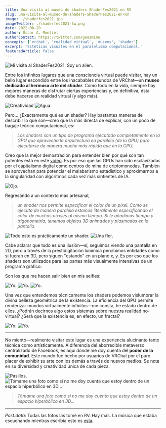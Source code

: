 ```yaml
---
title: Una visita al museo de shaders ShaderFes2021 en RV
slug: una-visita-al-museo-de-shaders-ShaderFes2021-en-RV
image: ./shaderfes2021.jpg
imageTwitter: ./shaderfes2021-tw.png
date: 2022-08-20
author: Óscar A. Montiel
authorContact: https://twitter.com/geosminu
concepts: ['vrchat', 'realidad virtual', 'museos', 'shader']
excerpt: 'Estéticas visuales en el paralelismo computacional.'
featuredArticle: false
---
```


![Mi visita al ShaderFes2021. Soy un alien.](./images/1.jpg)

Entre los infinitos lugares que una consciencia virtual puede visitar, hay un bello lugar escondido entre los inacabables mundos de VRChat—un **museo dedicado al hermoso arte del _shader_**. Como todo en la vida, siempre hay mejores maneras de disfrutar ciertas experiencias y, en definitiva, ésta debe hacerse en realidad virtual (y algo más).

![Creatividad](.images/3.jpg)
![Agua](./images/14.jpg)

Pero... ¿Exactamente qué es un shader? Hay bastantes maneras de describir lo que son—creo que la más directa de explicar, con un poco de bagaje teórico computacional, es:

> _Los shaders son un tipo de programa ejecutado completamente en la GPU que aprovecha la arquitectura en paralelo (de la GPU) para ejecutarse de manera mucho más rápida que en la CPU._

Creo que la mejor demostración para entender bien por qué son tan potentes está en este [video](https://www.youtube.com/watch?v=-P28LKWTzrI). Es por eso que las GPUs han sido esclavizadas por el capitalismo digital como centros de mina de criptomonedas. También se aprovechan para potenciar el malabarismo estadístico y aproximarnos a la singularidad con algoritmos cada vez más sintientes de IA.

![Ojo.](./images/5.jpg)

Regresando a un contexto más artesanal,

> _un shader nos permite especificar el color de un pixel. Como se ejecuta de manera paralela estamos literalmente especificando el color de muchos píxeles al mismo tiempo. Si le añadimos tiempo y trigonometría, tenemos objetos 3D animados y plasmados en la pantalla_.

![Todo esto es prácticamente un shader.](./images/4.jpg)
![Una flor.](./images/11.jpg)

Cabe aclarar que todo es una ilusión—sí, seguimos viendo una pantalla en 2D, pero a través de la prestidigitación lumínica percibimos entidades como si fueran en 3D, pero siguen "estando" en un plano x, y. Es por eso que los shaders son utilizados para las partes más visualmente intensivas de un programa gráfico.

Son los que me hacen salir bien en mis selfies:

![Yo.](./images/8.jpg)
![Yo.](./images/9.jpg)
![Yo.](./images/10.jpg)

Una vez que entendemos técnicamente los shaders podemos vislumbrar la divina belleza geométrica de la existencia. La eficiencia del GPU permite renderizar mundos virtualmente infinitos—me consta, he estado dentro de ellos. ¿Podrán decirnos algo estos sistemas sobre nuestra realidad no-virtual? ¿Será que la existencia es, en efecto, un fractal?

![Yo.](./images/6.jpg)
![Yo.](./images/12.jpg)

---

No miento—realmente visitar este lugar es una experiencia alucinante tanto técnica como artísticamente. A diferencia del aborrecible metaverso centralizado de Facebook, es aquí donde me doy cuenta del **poder de la comunidad**. Este mundo fue hecho por usuarios de VRChat por el puro placer de exhibir su arte con los demás a través de nuevos medios. Se nota en su diversidad y creatividad única de cada pieza.

![Pasillos.](./images/13.jpg)
![Tómame una foto como si no me doy cuenta que estoy dentro de un espacio hiperbólico en 3D...](./images/7.jpg)

> _Tómame una foto como si no me doy cuenta que estoy dentro de un espacio hiperbólico en 3D..._

---

_Post.data_: Todas las fotos las tomé en RV. Hay más. La música que estaba escuchando mientras escribía esto es [esta](https://www.youtube.com/watch?v=lkSVvr4bCLs).
